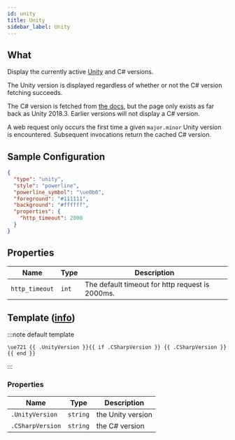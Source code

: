 ```yaml
---
id: unity
title: Unity
sidebar_label: Unity
---
```


## What

Display the currently active [Unity][unity] and C# versions.

The Unity version is displayed regardless of whether or not the C# version fetching succeeds.

The C# version is fetched from [the docs][unity-csharp-page], but the page only exists as far back as Unity 2018.3.
Earlier versions will not display a C# version.

A web request only occurs the first time a given `major.minor` Unity version is encountered.
Subsequent invocations return the cached C# version.

## Sample Configuration

```json
{
  "type": "unity",
  "style": "powerline",
  "powerline_symbol": "\ue0b0",
  "foreground": "#111111",
  "background": "#ffffff",
  "properties": {
    "http_timeout": 2000
  }
}
```

## Properties

| Name            | Type     | Description                                     |
| --------------- | -------- | ----------------------------------------------- |
| `http_timeout`  | `int`    | The default timeout for http request is 2000ms. |

## Template ([info][templates])

:::note default template

```template
\ue721 {{ .UnityVersion }}{{ if .CSharpVersion }} {{ .CSharpVersion }}{{ end }}
```

:::

### Properties

| Name             | Type     | Description                              |
| ---------------- | -------- | ---------------------------------------- |
| `.UnityVersion`  | `string` | the Unity version                        |
| `.CSharpVersion` | `string` | the C# version                           |

[unity]: https://unity.com/
[templates]: /docs/configuration/templates
[unity-csharp-page]: https://docs.unity3d.com/Manual/CSharpCompiler.html
